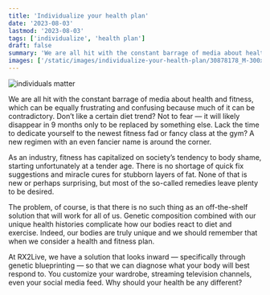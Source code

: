 ```yaml
---
title: 'Individualize your health plan'
date: '2023-08-03'
lastmod: '2023-08-03'
tags: ['individualize', 'health plan']
draft: false
summary: 'We are all hit with the constant barrage of media about health and fitness, which can be equally frustrating and confusing because much of it can be contradictory. Don’t like a certain diet trend? Not to fear — it will likely disappear in 9 months...'
images: ['/static/images/individualize-your-health-plan/30878178_M-300x199.jpg']
---
```


![individuals matter](/static/images/individualize-your-health-plan/30878178_M-300x199.jpg)

We are all hit with the constant barrage of media about health and fitness, which can be equally frustrating and confusing because much of it can be contradictory. Don’t like a certain diet trend? Not to fear — it will likely disappear in 9 months only to be replaced by something else. Lack the time to dedicate yourself to the newest fitness fad or fancy class at the gym? A new regimen with an even fancier name is around the corner.

As an industry, fitness has capitalized on society’s tendency to body shame, starting unfortunately at a tender age. There is no shortage of quick fix suggestions and miracle cures for stubborn layers of fat. None of that is new or perhaps surprising, but most of the so-called remedies leave plenty to be desired.

The problem, of course, is that there is no such thing as an off-the-shelf solution that will work for all of us. Genetic composition combined with our unique health histories complicate how our bodies react to diet and exercise. Indeed, our bodies are truly unique and we should remember that when we consider a health and fitness plan.

At RX2Live, we have a solution that looks inward — specifically through genetic blueprinting — so that we can diagnose what your body will best respond to. You customize your wardrobe, streaming television channels, even your social media feed. Why should your health be any different?